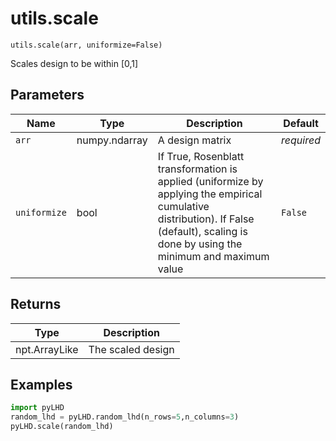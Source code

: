 # utils.scale { #pyLHD.utils.scale }

`utils.scale(arr, uniformize=False)`

Scales design to be within [0,1]

## Parameters

| Name         | Type          | Description                                                                                                                                                                                | Default    |
|--------------|---------------|--------------------------------------------------------------------------------------------------------------------------------------------------------------------------------------------|------------|
| `arr`        | numpy.ndarray | A design matrix                                                                                                                                                                            | _required_ |
| `uniformize` | bool          | If True, Rosenblatt transformation is applied  (uniformize by applying the empirical cumulative distribution).  If False (default), scaling is done by using the minimum and maximum value | `False`    |

## Returns

| Type          | Description       |
|---------------|-------------------|
| npt.ArrayLike | The scaled design |

## Examples



```python
import pyLHD
random_lhd = pyLHD.random_lhd(n_rows=5,n_columns=3)
pyLHD.scale(random_lhd)
```